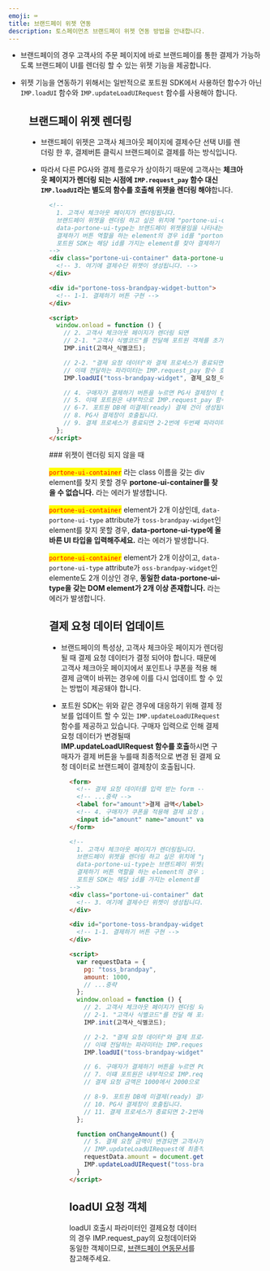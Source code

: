 ```yaml
---
emoji: ⌨
title: 브랜드페이 위젯 연동
description: 토스페이먼츠 브랜드페이 위젯 연동 방법을 안내합니다.
---
```




- 브랜드페이의 경우 고객사의 주문 페이지에 바로 브랜드페이를 통한 결제가 가능하도록 브랜드페이 UI를
  렌더링 할 수 있는 위젯 기능을 제공합니다.

- 위젯 기능을 연동하기 위해서는 일반적으로 포트원 SDK에서 사용하던 함수가 아닌 `IMP.loadUI` 함수와
  `IMP.updateLoadUIRequest` 함수를 사용해야 합니다.

<Figure src={screenshot1} />

## 브랜드페이 위젯 렌더링

- 브랜드페이 위젯은 고객사 체크아웃 페이지에 결제수단 선택 UI를 렌더링 한 후, 결제버튼 클릭시
  브랜드페이로 결제를 하는 방식입니다.

- 따라서 다른 PG사와 결제 플로우가 상이하기 때문에 고객사는 **체크아웃 페이지가 렌더링 되는 시점에
  `IMP.request_pay` 함수 대신 `IMP.loadUI`라는 별도의 함수를 호출해 위젯을 렌더링 해야**합니다.

<Figure src={screenshot2} />

```html
<!--
  1. 고객사 체크아웃 페이지가 렌더링됩니다.
  브랜드페이 위젯을 렌더링 하고 싶은 위치에 "portone-ui-container"라는 class 이름을 갖는 div element를 넣습니다.
  data-portone-ui-type는 브랜드페이 위젯용임을 나타내는 toss-brandpay-widget로 설정합니다.
  결제하기 버튼 역할을 하는 element의 경우 id를 "portone-toss-brandpay-widget-button"로 설정해야 합니다.
  포트원 SDK는 해당 id를 가지는 element를 찾아 결제하기 event를 등록합니다.
-->
<div class="portone-ui-container" data-portone-ui-type="toss-brandpay-widget">
  <!-- 3. 여기에 결제수단 위젯이 생성됩니다. -->
</div>

<div id="portone-toss-brandpay-widget-button">
  <!-- 1-1. 결제하기 버튼 구현 -->
</div>

<script>
  window.onload = function () {
    // 2. 고객사 체크아웃 페이지가 렌더링 되면
    // 2-1. "고객사 식별코드"를 전달해 포트원 객체를 초기화합니다.
    IMP.init(고객사_식별코드);

    // 2-2. "결제 요청 데이터"와 결제 프로세스가 종료되면 호출 될 "콜백 함수"를 전달하여 브랜드페이 위젯 렌더링을 시도합니다.
    // 이때 전달하는 파라미터는 IMP.request_pay 함수 호출시 전달하는 파라미터와 동일합니다.
    IMP.loadUI("toss-brandpay-widget", 결제_요청_데이터, 콜백_함수);

    // 4. 구매자가 결제하기 버튼을 누르면 PG사 결제창이 렌더링 됩니다.
    // 5. 이때 포트원은 내부적으로 IMP.request_pay 함수를 고객사 대신 호출합니다.
    // 6-7. 포트원 DB에 미결제(ready) 결제 건이 생성됩니다.
    // 8. PG사 결제창이 호출됩니다.
    // 9. 결제 프로세스가 종료되면 2-2번에 두번째 파라미터로 전달 한 콜백 함수가 호출됩니다.
  };
</script>
```

<Hint style="info">
  ### 위젯이 렌더링 되지 않을 때

  <mark style="color:red;">`portone-ui-container`</mark> 라는 class 이름을 갖는 div
  element를 찾지 못할 경우 **portone-ui-container를 찾을 수 없습니다.** 라는 에러가
  발생합니다.

  <mark style="color:red;">`portone-ui-container`</mark> element가 2개 이상인데, `data-portone-ui-type`
  attribute가 `toss-brandpay-widget`인 element를 찾지 못할 경우, **data-portone-ui-type에
  올바른 UI 타입을 입력해주세요.** 라는 에러가 발생합니다.

  <mark style="color:red;">`portone-ui-container`</mark> element가 2개 이상이고, `data-portone-ui-type`
  attribute가 `oss-brandpay-widget`인 elemente도 2개 이상인 경우, **동일한 data-portone-ui-type을
  갖는 DOM element가 2개 이상 존재합니다.** 라는 에러가 발생합니다.
</Hint>

## 결제 요청 데이터 업데이트

- 브랜드페이의 특성상, 고객사 체크아웃 페이지가 렌더링 될 때 결제 요청 데이터가 결정 되어야 합니다.
  때문에 고객사 체크아웃 페이지에서 포인트나 쿠폰을 적용 해 결제 금액이 바뀌는 경우에 이를 다시
  업데이트 할 수 있는 방법이 제공돼야 합니다.

- 포트원 SDK는 위와 같은 경우에 대응하기 위해 결제 정보를 업데이트 할 수 있는
  `IMP.updateLoadUIRequest` 함수를 제공하고 있습니다.  구매자 입력으로 인해 결제 요청 데이터가
  변경될때 **IMP.updateLoadUIRequest 함수를 호출**하시면 구매자가 결제 버튼을 누를때 최종적으로 변경
  된 결제 요청 데이터로 브랜드페이 결제창이 호출됩니다.

<Figure src={screenshot3} />

```html
<form>
  <!-- 결제 요청 데이터를 입력 받는 form -->
  <!-- ...중략 -->
  <label for="amount">결제 금액</label>
  <!-- 4. 구매자가 쿠폰을 적용해 결제 요청 금액이 변경(예) 1000 -> 2000)되었습니다. -->
  <input id="amount" name="amount" value="1000" onchnage="onChangeAmount()" />
</form>

<!--
  1. 고객사 체크아웃 페이지가 렌더링됩니다.
  브랜드페이 위젯을 렌더링 하고 싶은 위치에 "portone-ui-container"라는 class 이름을 갖는 div element를 넣습니다.
  data-portone-ui-type는 브랜드페이 위젯용임을 나타내는 toss-brandpay-widget로 설정합니다.
  결제하기 버튼 역할을 하는 element의 경우 id를 "portone-toss-brandpay-widget-button"로 설정해야 합니다.
  포트원 SDK는 해당 id를 가지는 element를 찾아 결제하기 event를 등록합니다.
-->
<div class="portone-ui-container" data-portone-ui-type="toss-brandpay-widget">
  <!-- 3. 여기에 결제수단 위젯이 생성됩니다. -->
</div>

<div id="portone-toss-brandpay-widget-button">
  <!-- 1-1. 결제하기 버튼 구현 -->
</div>

<script>
  var requestData = {
    pg: "toss_brandpay",
    amount: 1000,
    // ...중략
  };
  window.onload = function () {
    // 2. 고객사 체크아웃 페이지가 렌더링 되면
    // 2-1. "고객사 식별코드"를 전달 해 포트원 객체를 초기화합니다.
    IMP.init(고객사_식별코드);

    // 2-2. "결제 요청 데이터"와 결제 프로세스가 종료되면 호출 될 "콜백 함수"를 전달하여 브랜드페이 위젯 렌더링을 시도합니다.
    // 이때 전달하는 파라미터는 IMP.request_pay 함수 호출시 전달하는 파라미터와 동일합니다.
    IMP.loadUI("toss-brandpay-widget", requestData, 콜백_함수);

    // 6. 구매자가 결제하기 버튼을 누르면 PG사 결제창이 렌더링 됩니다.
    // 7. 이떄 포트원은 내부적으로 IMP.request_pay 함수를 고객사 대신 호출하며
    // 결제 요청 금액은 1000에서 2000으로 변경됩니다.

    // 8-9. 포트원 DB에 미결제(ready) 결제 건이 생성됩니다.
    // 10. PG사 결제창이 호출됩니다.
    // 11. 결제 프로세스가 종료되면 2-2번에 두번째 파라미터로 전달 한 콜백 함수가 호출됩니다.
  };

  function onChangeAmount() {
    // 5. 결제 요청 금액이 변경되면 고객사가 선언한 onChangeAmount 함수가 호출됩니다.
    // IMP.updateLoadUIRequest에 최종적으로 변경 된 결제 요청 데이터를 전달합니다.
    requestData.amount = document.getElementById("amount").value;
    IMP.updateLoadUIRequest("toss-brandpay-widget", requestData);
  }
</script>
```

## loadUI 요청 객체

loadUI 호출시 파라미터인 결제요청 데이터의 경우 IMP.request\_pay의 요청데이터와 동일한 객체이므로, [브랜드페이 연동문서](readme)를 참고해주세요.
